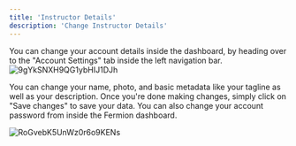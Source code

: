 ```yaml
---
title: 'Instructor Details'
description: 'Change Instructor Details'
---
```


You can change your account details inside the dashboard, by heading over to the "Account Settings" tab inside the left navigation bar.
![9gYkSNXH9QG1ybHIJ1DJh](https://creator-assets.codedamn.com/fermion-instructor/09-08-2024/instructor_66467ae8ada1f52e23942268/9gYkSNXH9QG1ybHIJ1DJh)

You can change your name, photo, and basic metadata like your tagline as well as your description. Once you're done making changes, simply click on "Save changes" to save your data. You can also change your account password from inside the Fermion dashboard.

![RoGvebK5UnWz0r6o9KENs](https://creator-assets.codedamn.com/fermion-instructor/09-08-2024/instructor_66467ae8ada1f52e23942268/RoGvebK5UnWz0r6o9KENs)
